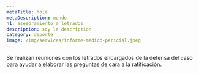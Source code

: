 ```yaml
---
metaTitle: hola
metaDescription: mundo
h1: asesoramiento a letrados
description: soy la description
category: deporte
image: /img/services/informe-medico-pericial.jpeg
---
```



Se realizan reuniones con los letrados encargados de la defensa del caso para ayudar a elaborar las preguntas de cara a la ratificación.
